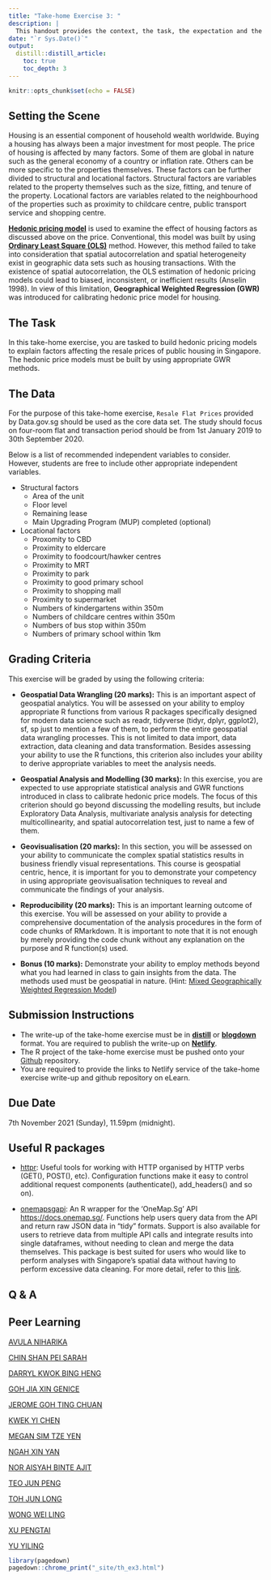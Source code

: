 ```yaml
---
title: "Take-home Exercise 3: "
description: |
  This handout provides the context, the task, the expectation and the grading criteria of Take-home Exercise 2.  Students must review and understand them before getting started with the take-home exercise. 
date: "`r Sys.Date()`"
output:
  distill::distill_article:
    toc: true
    toc_depth: 3
---
```


```r
knitr::opts_chunk$set(echo = FALSE)
```

## Setting the Scene

Housing is an essential component of household wealth worldwide.  Buying a housing has always been a major investment for most people.  The price of housing is affected by many factors.  Some of them are global in nature such as the general economy of a country or inflation rate.  Others can be more specific to the properties themselves.  These factors can be further divided to structural and locational factors.  Structural factors are variables related to the property themselves such as the size, fitting, and tenure of the property.  Locational factors are variables related to the neighbourhood of the properties such as proximity to childcare centre, public transport service and shopping centre.  

[**Hedonic pricing model**](https://www.investopedia.com/terms/h/hedonicpricing.asp) is used to examine the effect of housing factors as discussed above on the price.  Conventional, this model was built by using [**Ordinary Least Square (OLS)**](https://en.wikipedia.org/wiki/Ordinary_least_squares) method.  However, this method failed to take into consideration that spatial autocorrelation and spatial heterogeneity exist in geographic data sets such as housing transactions. With the existence of spatial autocorrelation, the OLS estimation of hedonic pricing models could lead to biased, inconsistent, or inefficient results (Anselin 1998).  In view of this limitation, **Geographical Weighted Regression (GWR)** was introduced for calibrating hedonic price model for housing.               


## The Task

In this take-home exercise, you are tasked to build hedonic pricing models to explain factors affecting the resale prices of public housing in Singapore.  The hedonic price models must be built by using appropriate GWR methods.  

## The Data

For the purpose of this take-home exercise, `Resale Flat Prices` provided by Data.gov.sg should be used as the core data set.  The study should focus on four-room flat and transaction period should be from 1st January 2019 to 30th September 2020.  

Below is a list of recommended independent variables to consider.  However, students are free to include other appropriate independent variables. 

+ Structural factors
  + Area of the unit
  + Floor level
  + Remaining lease
  + Main Upgrading Program (MUP) completed (optional)

+ Locational factors
  + Proxomity to CBD
  + Proximity to eldercare 
  + Proximity to foodcourt/hawker centres
  + Proximity to MRT
  + Proximity to park
  + Proximity to good primary school
  + Proximity to shopping mall
  + Proximity to supermarket
  + Numbers of kindergartens within 350m
  + Numbers of childcare centres within 350m
  + Numbers of bus stop within 350m
  + Numbers of primary school within 1km

## Grading Criteria 

This exercise will be graded by using the following criteria:

- **Geospatial Data Wrangling (20 marks):**  This is an important aspect of geospatial analytics.  You will be assessed on your ability to employ appropriate R functions from various R packages specifically designed for modern data science such as readr, tidyverse (tidyr, dplyr, ggplot2), sf, sp just to mention a few of them, to perform the entire geospatial data wrangling processes. This is not limited to data import, data extraction, data cleaning and data transformation.  Besides assessing your ability to use the R functions, this criterion also includes your ability to derive appropriate variables to meet the analysis needs.                                                             

- **Geospatial Analysis and Modelling (30 marks):**  In this exercise, you are expected to use appropriate statistical analysis and GWR functions introduced in class to calibrate hedonic price models.  The focus of this criterion should go beyond discussing the modelling results, but include Exploratory Data Analysis, multivariate analysis analysis for detecting multicollinearity, and spatial autocorrelation test, just to name a few of them.                                          

- **Geovisualisation (20 marks):** In this section, you will be assessed on your ability to communicate the complex spatial statistics results in business friendly visual representations.  This course is geospatial centric, hence, it is important for you to demonstrate your competency in using appropriate geovisualisation techniques to reveal and communicate the findings of your analysis.                                                       

- **Reproducibility (20 marks):** This is an important learning outcome of this exercise.  You will be assessed on your ability to provide a comprehensive documentation of the analysis procedures in the form of code chunks of RMarkdown.  It is important to note that it is not enough by merely providing the code chunk without any explanation on the purpose and R function(s) used.  

- **Bonus (10 marks):**  Demonstrate your ability to employ methods beyond what you had learned in class to gain insights from the data.  The methods used must be geospatial in nature. (Hint: [Mixed Geographically Weighted Regression Model](https://onlinelibrary.wiley.com/doi/abs/10.1111/j.1085-9489.2004.00331.x))

  
## Submission Instructions
  
- The write-up of the take-home exercise must be in [**distill**](https://rstudio.github.io/distill/) or [**blogdown**](https://github.com/rstudio/blogdown) format. You are required to publish the write-up on [**Netlify**](https://www.netlify.com/).
- The R project of the take-home exercise must be pushed onto your [Github](https://github.com/) repository.
- You are required to provide the links to Netlify service of the take-home exercise write-up and github repository on eLearn.

## Due Date

7th November 2021 (Sunday), 11.59pm (midnight).

## Useful R packages

+ [httpr](https://httr.r-lib.org/): Useful tools for working with HTTP organised by HTTP verbs (GET(), POST(), etc). Configuration functions make it easy to control additional request components (authenticate(), add_headers() and so on).

+ [onemapsgapi](https://cran.r-project.org/web/packages/onemapsgapi/index.html): An R wrapper for the 'OneMap.Sg' API <https://docs.onemap.sg/>. Functions help users query data from the API and return raw JSON data in "tidy" formats. Support is also available for users to retrieve data from multiple API calls and integrate results into single dataframes, without needing to clean and merge the data themselves. This package is best suited for users who would like to perform analyses with Singapore's spatial data without having to perform excessive data cleaning.  For more detail, refer to this [link](https://cran.r-project.org/web/packages/onemapsgapi/vignettes/onemapsgapi_vignette.html).


## Q & A

## Peer Learning

[AVULA NIHARIKA](https://niharika-is415.netlify.app/posts/take%20home%20exercise-%203/)

[CHIN SHAN PEI SARAH](https://sarahs-is415-blog.netlify.app/)

[DARRYL KWOK BING HENG](https://darryl-is415-blog.netlify.app/posts/2021-10-22-take-home-exercise-3/)

[GOH JIA XIN GENICE](https://geniceee-is415-blog.netlify.app/posts/2021-11-05-take-home-exercise-3/)

[JEROME GOH TING CHUAN](https://personal-blog-for-is415.netlify.app/posts/2021-10-31-take-home-assignment-3/)

[KWEK YI CHEN](https://kwekyichen-is415.netlify.app/posts/2021-10-27-takehome-ex03/)

[MEGAN SIM TZE YEN](https://is415-msty.netlify.app/posts/2021-10-25-take-home-exercise-3/)

[NGAH XIN YAN](https://yan-is415-blog3.netlify.app/posts/2021-11-05-take-home-exercise-3/)

[NOR AISYAH BINTE AJIT](https://aisyahajit2018-is415.netlify.app/posts/2021-11-07-take-home-exercise-3/)

[TEO JUN PENG](https://teojp3-is415.netlify.app/posts/2021-10-25-take-home-exercise-3/)

[TOH JUN LONG](https://junlong-is415.netlify.app/posts/2021-11-01-take-home-exercise-3/)

[WONG WEI LING](https://wlwong2018-is415-blog.netlify.app/posts/2021-11-06-take-home-exercise-3/)

[XU PENGTAI](https://jolly-goodall-704484.netlify.app/posts/2021-11-06-take-home-exercise-3/)

[YU YILING](https://yiling-is415-blog.netlify.app/posts/2021-11-05-take-home-exercise-3)




```r
library(pagedown)
pagedown::chrome_print("_site/th_ex3.html")
```



